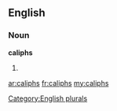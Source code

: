 ==English==

===Noun===
'''caliphs'''

# {{plural of|[[caliph]]}}

[[Category:English plurals]]

[[ar:caliphs]]
[[fr:caliphs]]
[[my:caliphs]]